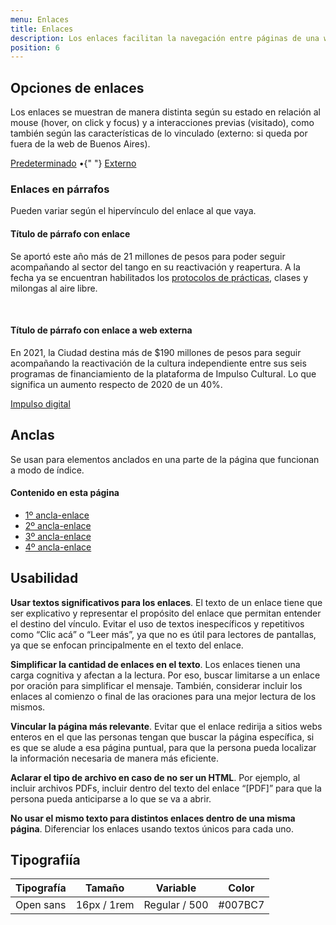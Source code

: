 ```yaml
---
menu: Enlaces
title: Enlaces
description: Los enlaces facilitan la navegación entre páginas de una web, como también para acceder a otras externas.
position: 6
---
```


## Opciones de enlaces

Los enlaces se muestran de manera distinta según su estado en relación al mouse (hover, on click y focus) y a interacciones previas (visitado), como también según las características de lo vinculado (externo: si queda por fuera de la web de Buenos Aires).

<p>
  <a href="#">Predeterminado</a> •{" "}
  <a href="#" className="external">
    Externo
  </a>
</p>

### Enlaces en párrafos

Pueden variar según el hipervínculo del enlace al que vaya.

<Example>
  <h4>Título de párrafo con enlace</h4>
  <p>
    Se aportó este año más de 21 millones de pesos para poder seguir acompañando al sector del tango en su reactivación
    y reapertura. A la fecha ya se encuentran habilitados los <a href="#">protocolos de prácticas</a>, clases y milongas
    al aire libre.
  </p>
</Example>

<br />

<Example>
  <h4>Título de párrafo con enlace a web externa</h4>
  <p>
    En 2021, la Ciudad destina más de $190 millones de pesos para seguir acompañando la reactivación de la cultura
    independiente entre sus seis programas de financiamiento de la plataforma de Impulso Cultural. Lo que significa un
    aumento respecto de 2020 de un 40%.
  </p>
  <p>
    <a href="#" className="external">
      Impulso digital
    </a>
  </p>
</Example>

## Anclas

Se usan para elementos anclados en una parte de la página que funcionan a modo de índice.

<Example>
  <h4>Contenido en esta página</h4>
  <ul class="list-unstyled">
    <li>
      <a href="#ancla-1">1º ancla-enlace</a>
    </li>
    <li>
      <a href="#ancla-2">2º ancla-enlace</a>
    </li>
    <li>
      <a href="#ancla-3">3º ancla-enlace</a>
    </li>
    <li>
      <a href="#ancla-4">4º ancla-enlace</a>
    </li>
  </ul>
</Example>

## Usabilidad

**Usar textos significativos para los enlaces**. El texto de un enlace tiene que ser explicativo y representar el propósito del enlace que permitan entender el destino del vínculo. Evitar el uso de textos inespecíficos y repetitivos como “Clic acá” o “Leer más”, ya que no es útil para lectores de pantallas, ya que se enfocan principalmente en el texto del enlace.

**Simplificar la cantidad de enlaces en el texto**. Los enlaces tienen una carga cognitiva y afectan a la lectura. Por eso, buscar limitarse a un enlace por oración para simplificar el mensaje. También, considerar incluir los enlaces al comienzo o final de las oraciones para una mejor lectura de los mismos.

**Vincular la página más relevante**. Evitar que el enlace redirija a sitios webs enteros en el que las personas tengan que buscar la página específica, si es que se alude a esa página puntual, para que la persona pueda localizar la información necesaria de manera más eficiente.

**Aclarar el tipo de archivo en caso de no ser un HTML**. Por ejemplo, al incluir archivos PDFs, incluir dentro del texto del enlace “[PDF]” para que la persona pueda anticiparse a lo que se va a abrir.

**No usar el mismo texto para distintos enlaces dentro de una misma página**. Diferenciar los enlaces usando textos únicos para cada uno.

## Tipografiía

| Tipografía | Tamaño      | Variable      | Color   |
| ---------- | ----------- | ------------- | ------- |
| Open sans  | 16px / 1rem | Regular / 500 | #007BC7 |
